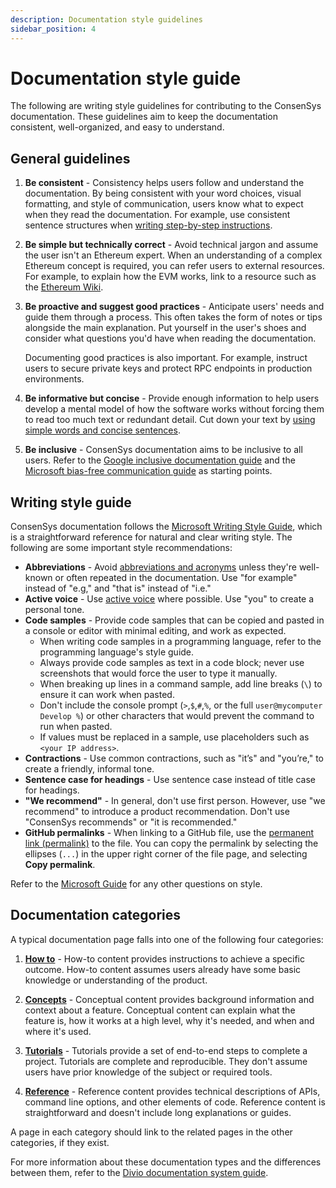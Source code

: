 ```yaml
---
description: Documentation style guidelines
sidebar_position: 4
---
```


# Documentation style guide

The following are writing style guidelines for contributing to the ConsenSys documentation. These guidelines aim to keep the documentation consistent, well-organized, and easy to understand.

## General guidelines

1. **Be consistent** - Consistency helps users follow and understand the documentation. By being consistent with your word choices, visual formatting, and style of communication, users know what to expect when they read the documentation. For example, use consistent sentence structures when [writing step-by-step instructions](https://docs.microsoft.com/en-us/style-guide/procedures-instructions/writing-step-by-step-instructions).

1. **Be simple but technically correct** - Avoid technical jargon and assume the user isn't an Ethereum expert. When an understanding of a complex Ethereum concept is required, you can refer users to external resources. For example, to explain how the EVM works, link to a resource such as the [Ethereum Wiki](<https://eth.wiki/en/concepts/evm/ethereum-virtual-machine-(evm)-awesome-list>).

1. **Be proactive and suggest good practices** - Anticipate users' needs and guide them through a process. This often takes the form of notes or tips alongside the main explanation. Put yourself in the user's shoes and consider what questions you'd have when reading the documentation.

   Documenting good practices is also important. For example, instruct users to secure private keys and protect RPC endpoints in production environments.

1. **Be informative but concise** - Provide enough information to help users develop a mental model of how the software works without forcing them to read too much text or redundant detail. Cut down your text by [using simple words and concise sentences](https://docs.microsoft.com/en-us/style-guide/word-choice/use-simple-words-concise-sentences).

1. **Be inclusive** - ConsenSys documentation aims to be inclusive to all users. Refer to the [Google inclusive documentation guide](https://developers.google.com/style/inclusive-documentation) and the [Microsoft bias-free communication guide](https://docs.microsoft.com/en-us/style-guide/bias-free-communication) as starting points.

## Writing style guide

ConsenSys documentation follows the [Microsoft Writing Style Guide](https://docs.microsoft.com/en-us/style-guide/welcome/), which is a straightforward reference for natural and clear writing style. The following are some important style recommendations:

- **Abbreviations** - Avoid [abbreviations and acronyms](https://docs.microsoft.com/en-us/style-guide/acronyms) unless they're well-known or often repeated in the documentation. Use "for example" instead of "e.g," and "that is" instead of "i.e."
- **Active voice** - Use [active voice](https://docs.microsoft.com/en-us/style-guide/grammar/verbs#active-and-passive-voice) where possible. Use "you" to create a personal tone.
- **Code samples** - Provide code samples that can be copied and pasted in a console or editor with minimal editing, and work as expected.
  - When writing code samples in a programming language, refer to the programming language's style guide.
  - Always provide code samples as text in a code block; never use screenshots that would force the user to type it manually.
  - When breaking up lines in a command sample, add line breaks (`\`) to ensure it can work when pasted.
  - Don't include the console prompt (`>`,`$`,`#`,`%`, or the full `user@mycomputer Develop %`) or other characters that would prevent the command to run when pasted.
  - If values must be replaced in a sample, use placeholders such as `<your IP address>`.
- **Contractions** - Use common contractions, such as "it’s" and "you’re," to create a friendly, informal tone.
- **Sentence case for headings** - Use sentence case instead of title case for headings.
- **"We recommend"** - In general, don't use first person. However, use "we recommend" to introduce a product recommendation. Don't use "ConsenSys recommends" or "it is recommended."
- **GitHub permalinks** - When linking to a GitHub file, use the <!-- markdown-link-check-disable-next-line --> [permanent link (permalink)](https://docs.github.com/en/repositories/working-with-files/using-files/getting-permanent-links-to-files) to the file. You can copy the permalink by selecting the ellipses (`...`) in the upper right corner of the file page, and selecting **Copy permalink**.

Refer to the [Microsoft Guide](https://docs.microsoft.com/en-us/style-guide/welcome/) for any other questions on style.

## Documentation categories

A typical documentation page falls into one of the following four categories:

1. [**How to**](https://documentation.divio.com/how-to-guides/) - How-to content provides instructions to achieve a specific outcome. How-to content assumes users already have some basic knowledge or understanding of the product.

1. [**Concepts**](https://documentation.divio.com/explanation/) - Conceptual content provides background information and context about a feature. Conceptual content can explain what the feature is, how it works at a high level, why it's needed, and when and where it's used.

1. [**Tutorials**](https://documentation.divio.com/tutorials/) - Tutorials provide a set of end-to-end steps to complete a project. Tutorials are complete and reproducible. They don't assume users have prior knowledge of the subject or required tools.

1. [**Reference**](https://documentation.divio.com/reference/) - Reference content provides technical descriptions of APIs, command line options, and other elements of code. Reference content is straightforward and doesn't include long explanations or guides.

A page in each category should link to the related pages in the other categories, if they exist.

For more information about these documentation types and the differences between them, refer to the [Divio documentation system guide](https://documentation.divio.com/).
